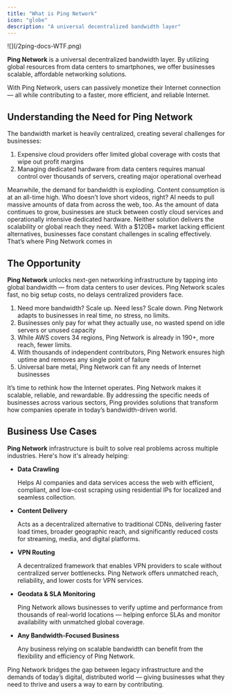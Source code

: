 ```yaml
---
title: "What is Ping Network"
icon: "globe"
description: "A universal decentralized bandwidth layer"
---
```


<Frame>
  ![](/2ping-docs-WTF.png)
</Frame>

**Ping Network** is a universal decentralized bandwidth layer. By utilizing global resources from data centers to smartphones, we offer businesses scalable, affordable networking solutions.

With Ping Network, users can passively monetize their Internet connection — all while contributing to a faster, more efficient, and reliable Internet.

## **Understanding the Need for Ping Network**

The bandwidth market is heavily centralized, creating several challenges for businesses:

1. Expensive cloud providers offer limited global coverage with costs that wipe out profit margins
2. Managing dedicated hardware from data centers requires manual control over thousands of servers, creating major operational overhead

Meanwhile, the demand for bandwidth is exploding. Content consumption is at an all-time high. Who doesn’t love short videos, right? AI needs to pull massive amounts of data from across the web, too. As the amount of data continues to grow, businesses are stuck between costly cloud services and operationally intensive dedicated hardware. Neither solution delivers the scalability or global reach they need. With a \$120B\+ market lacking efficient alternatives, businesses face constant challenges in scaling effectively. That’s where Ping Network comes in

## **The Opportunity**

**Ping Network** unlocks next-gen networking infrastructure by tapping into global bandwidth — from data centers to user devices. Ping Network scales fast, no big setup costs, no delays centralized providers face.

1. Need more bandwidth? Scale up. Need less? Scale down. Ping Network adapts to businesses in real time, no stress, no limits.
2. Businesses only pay for what they actually use, no wasted spend on idle servers or unused capacity
3. While AWS covers 34 regions, Ping Network is already in 190\+, more reach, fewer limits.
4. With thousands of independent contributors, Ping Network ensures high uptime and removes any single point of failure
5. Universal bare metal, Ping Network can fit any needs of Internet businesses

It’s time to rethink how the Internet operates. Ping Network makes it scalable, reliable, and rewardable. By addressing the specific needs of businesses across various sectors, Ping provides solutions that transform how companies operate in today’s bandwidth-driven world.

## **Business Use Cases**

**Ping Network** infrastructure is built to solve real problems across multiple industries. Here's how it's already helping:

- **Data Crawling**

  Helps AI companies and data services access the web with efficient, compliant, and low-cost scraping using residential IPs for localized and seamless collection.
- **Content Delivery**

  Acts as a decentralized alternative to traditional CDNs, delivering faster load times, broader geographic reach, and significantly reduced costs for streaming, media, and digital platforms.
- **VPN Routing**

  A decentralized framework that enables VPN providers to scale without centralized server bottlenecks. Ping Network offers unmatched reach, reliability, and lower costs for VPN services.
- **Geodata & SLA Monitoring**

  Ping Network allows businesses to verify uptime and performance from thousands of real-world locations — helping enforce SLAs and monitor availability with unmatched global coverage.
- **Any Bandwidth-Focused Business**

  Any business relying on scalable bandwidth can benefit from the flexibility and efficiency of Ping Network.

Ping Network bridges the gap between legacy infrastructure and the demands of today’s digital, distributed world — giving businesses what they need to thrive and users a way to earn by contributing.
